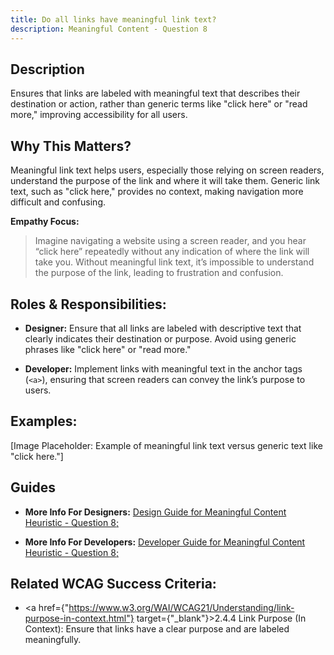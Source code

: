 ```yaml
---
title: Do all links have meaningful link text?
description: Meaningful Content - Question 8
---
```


## Description

Ensures that links are labeled with meaningful text that describes their destination or action, rather than generic terms like "click here" or "read more," improving accessibility for all users.

## Why This Matters?

Meaningful link text helps users, especially those relying on screen readers, understand the purpose of the link and where it will take them. Generic link text, such as "click here," provides no context, making navigation more difficult and confusing.

**Empathy Focus:**
> Imagine navigating a website using a screen reader, and you hear “click here” repeatedly without any indication of where the link will take you. Without meaningful link text, it’s impossible to understand the purpose of the link, leading to frustration and confusion.

## Roles & Responsibilities:

- **Designer:** Ensure that all links are labeled with descriptive text that clearly indicates their destination or purpose. Avoid using generic phrases like "click here" or "read more."

- **Developer:** Implement links with meaningful text in the anchor tags (`<a>`), ensuring that screen readers can convey the link’s purpose to users.

## Examples:

[Image Placeholder: Example of meaningful link text versus generic text like "click here."]

## Guides

- **More Info For Designers:** <a href="/docs/design-guide/meaningful-content/question-8">Design Guide for Meaningful Content Heuristic - Question 8;</a>

- **More Info For Developers:** <a href="/docs/developer-guide/meaningful-content/question-8">Developer Guide for Meaningful Content Heuristic - Question 8;</a>

## Related WCAG Success Criteria:

- <a href={"https://www.w3.org/WAI/WCAG21/Understanding/link-purpose-in-context.html"} target={"_blank"}>2.4.4 Link Purpose (In Context)</a>: Ensure that links have a clear purpose and are labeled meaningfully.
